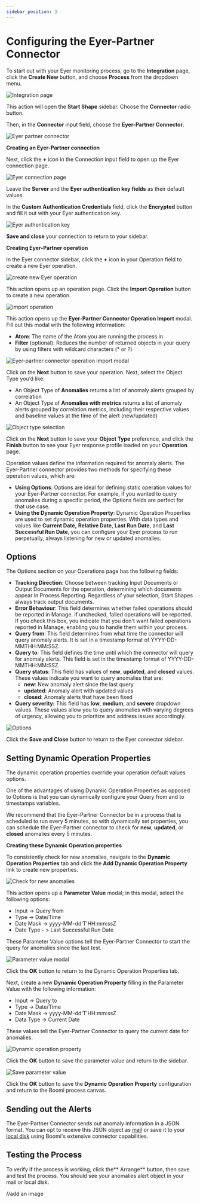 ```yaml
---
sidebar_position: 3
---
```


# Configuring the Eyer-Partner Connector

To start out with your Eyer monitoring process, go to the **Integration** page, click the **Create New** button, and choose **Process** from the dropdown menu.



![Integration page](./img/image11.png)


This action will open the **Start Shape** sidebar. Choose the **Connector** radio button. 

Then, in the **Connector** input field, choose the **Eyer-Partner Connector**. 



![Eyer partner connector](./img/image15.png)


**Creating an Eyer-Partner connection**

Next, click the **+** icon in the Connection input field to open up the Eyer connection page.



![Eyer connection page](./img/image12.png)


Leave the **Server** and the **Eyer authentication key fields** as their default values.

In the **Custom Authentication Credentials** field, click the **Encrypted** button and fill it out with your Eyer authentication key.



![Eyer authentication key](./img/image2.png)


**Save and close** your connection to return to your sidebar.

**Creating Eyer-Partner operation**

In the Eyer connector sidebar, click the **+** icon in your Operation field to create a new Eyer operation. 



![create new Eyer operation](./img/image19.png)


This action opens up an operation page.  Click the **Import Operation** button to create a new operation.



![import operation](./img/image10.png)

This action opens up the **Eyer-Partner Connector Operation Import** modal. Fill out this modal with the following information:



* **Atom**: The name of the Atom you are running the process in
* **Filter** (optional): Reduces the number of returned objects in your query by using filters with wildcard characters (* or ?) 

    

![Eyer-partner connector operation import modal](./img/image13.png)



Click on the **Next** button to save your operation. Next, select the Object Type you’d like:



* An Object Type of **Anomalies** returns a list of anomaly alerts grouped by correlation
* An Object Type of **Anomalies with metrics** returns a list of anomaly alerts grouped by correlation metrics, including their respective values and baseline values at the time of the alert (new/updated)



![Object type selection](./img/image16.png)


Click on the **Next** button to save your **Object Type** preference, and click the **Finish** button to see your Eyer response profile loaded on your **Operation** page.

Operation values define the information required for anomaly alerts. The Eyer-Partner connector provides two methods for specifying these operation values, which are:



* **Using Options**: Options are ideal for defining static operation values for your Eyer-Partner connector. For example, if you wanted to query anomalies during a specific period, the Options fields are perfect for that use case.
* **Using the Dynamic Operation Property**: Dynamic Operation Properties are used to set dynamic operation properties. With data types and values like **Current Date,** **Relative Date**, **Last Run Date**, and **Last Successful Run Date**, you can configure your Eyer process to run perpetually, always listening for new or updated anomalies.

      



## Options

The Options section on your Operations page has the following fields: 



* **Tracking Direction**:  Choose between tracking Input Documents or Output Documents for the operation, determining which documents appear in Process Reporting. Regardless of your selection, Start Shapes always track output documents.
* **Error Behaviour**:  This field determines whether failed operations should be reported in Manage. If unchecked, failed operations will be reported. If you check this box, you indicate that you don't want failed operations reported in Manage, enabling you to handle them within your process.
* **Query from**: This field determines from what time the connector will query anomaly alerts. It is set in a timestamp format of YYYY-DD-MMTHH:MM:SSZ.
* **Query to**: This field defines the time until which the connector will query for anomaly alerts. This field is set in the timestamp format of YYYY-DD-MMTHH:MM:SSZ.
* **Query status**: This field has values of **new**, **updated**, and **closed** values. These values indicate you want to query anomalies that are:
    * **new**:  New anomaly alert since the last query
    * **updated**: Anomaly alert with updated values
    * **closed**: Anomaly alerts that have been fixed
* **Query severity:** This field has **low**, **medium**, and **severe** dropdown values. These values allow you to query anomalies with varying degrees of urgency, allowing you to prioritize and address issues accordingly. 



![Options](./img/image17.png)

Click the **Save and Close** button to return to the Eyer connector sidebar.


## Setting Dynamic Operation Properties

The dynamic operation properties override your operation default values options.

One of the advantages of using Dynamic Operation Properties as opposed to Options is that you can dynamically configure your Query from and to timestamps variables.

We recommend that the Eyer-Partner Connector be in a process that is scheduled to run every 5 minutes, so with dynamically set properties, you can schedule the Eyer-Partner connector to check for **new**, **updated**, or **closed** anomalies every 5 minutes.

**Creating these Dynamic Operation properties**

To consistently check for new anomalies, navigate to the **Dynamic Operation Properties** tab and click the **Add Dynamic Operation Property** link to create new properties. 



![Check for new anomalies](./img/image7.png)


This action opens up a **Parameter Value** modal; in this modal, select the following options:



* Input -> Query from
* Type -> Date/Time
* Date Mask -> yyyy-MM-dd’T’HH:mm:ssZ
* Date Type - > Last Successful Run Date

These Parameter Value options tell the Eyer-Partner Connector to start the query for anomalies since the last test.



![Parameter value modal](./img/image8.png)


Click the **OK** button to return to the Dynamic Operation Properties tab.

Next, create a new **Dynamic Operation Property** filling in the Parameter Value with the following information:



* Input -> Query to
* Type -> Date/Time
* Date Mask -> yyyy-MM-dd’T’HH:mm:ssZ
* Data Type -> Current Date

These values tell the Eyer-Partner Connector to query the current date for anomalies.



![Dynamic operation property](./img/image8.png)



Click the **OK** button to save the parameter value and return to the sidebar. 



![Save parameter value](./img/image14.png)

Click the **OK** button to save the **Dynamic Operation Property** configuration and return to the Boomi process canvas.


## Sending out the Alerts

The Eyer-Partner Connector sends out anomaly information in a JSON format. You can opt to receive this JSON object as [mail](https://help.boomi.com/docs/atomsphere/integration/connectors/r-atm-mail_connector_4e32e771-5351-4e2c-b1fd-d7bd1bd82f1a/#:~:text=Use%20the%20Mail%20connector%20to,exchanging%20data%20between%20trading%20partners.) or save it to your [local disk](https://www.google.com/search?q=disk+connector+boomi&sca_esv=f379c00181bfa713&sca_upv=1&sxsrf=ACQVn0-x4RDulioCFIK5D9HrNpaqAtoAGg%3A1713411770580&ei=upYgZvHxIvCzhbIPo-686Ak&oq=disk+&gs_lp=Egxnd3Mtd2l6LXNlcnAiBWRpc2sgKgIIADIKECMYgAQYJxiKBTIEECMYJzIEECMYJzILEAAYgAQYkQIYigUyCxAAGIAEGJECGIoFMgoQABiABBhDGIoFMgoQABiABBhDGIoFMgUQABiABDIFEAAYgAQyBRAAGIAESO0YUABYpAVwAHgBkAEAmAGPAqAB6AmqAQMyLTW4AQHIAQD4AQGYAgWgAv0JwgIXEC4YgAQYkQIYsQMY0QMYgwEYxwEYigXCAg4QABiABBixAxiDARiKBcICCxAAGIAEGLEDGIMBwgILEC4YgAQYsQMYgwHCAg0QABiABBixAxhDGIoFwgITEC4YgAQY0QMYQxjUAhjHARiKBcICEBAAGIAEGLEDGEMYgwEYigWYAwCSBwMyLTWgB944&sclient=gws-wiz-serp) using Boomi's extensive connector capabilities.


## Testing the Process

To verify if the process is working, click the** Arrange** button, then save and test the process. You should see your anomalies alert object in your mail or local disk.

//add an image


